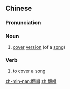 ==Chinese==
{{zh-forms}}

===Pronunciation===
{{zh-pron
|m=fānchàng
|cat=n,v
}}

===Noun===
{{zh-noun}}

# [[cover]] [[version]] (of a [[song]])

===Verb===
{{zh-verb}}

# to cover a song

[[zh-min-nan:翻唱]]
[[zh:翻唱]]